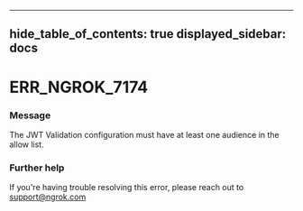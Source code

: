 

---
hide_table_of_contents: true
displayed_sidebar: docs
---


# ERR_NGROK_7174

### Message
The JWT Validation configuration must have at least one audience in the allow list.

<ErrorDetails error="err_ngrok_7174" />



### Further help
If you're having trouble resolving this error, please reach out to [support@ngrok.com](mailto:support@ngrok.com?subject=Help%20with%20ERR_NGROK_7174)


